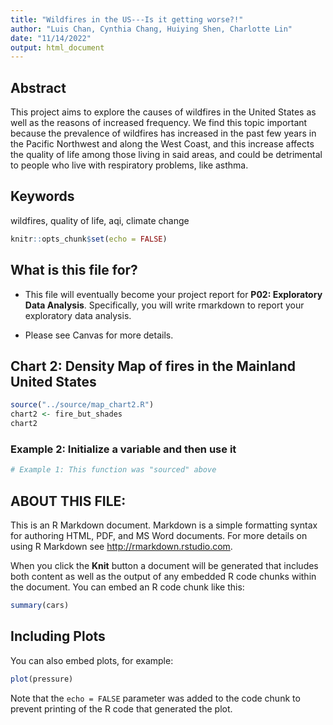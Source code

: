 ```yaml
---
title: "Wildfires in the US---Is it getting worse?!"
author: "Luis Chan, Cynthia Chang, Huiying Shen, Charlotte Lin"
date: "11/14/2022"
output: html_document
---
```



## Abstract
This project aims to explore the causes of wildfires in the United States as well as the reasons of increased frequency. We find this topic important because the prevalence of wildfires has increased in the past few years in the Pacific Northwest and along the West Coast, and this increase affects the quality of life among those living in said areas, and could be detrimental to people who live with respiratory problems, like asthma.

## Keywords
wildfires, quality of life, aqi, climate change

```r
knitr::opts_chunk$set(echo = FALSE)
```

## What is this file for?

* This file will eventually become your project report for **P02: Exploratory Data Analysis**. Specifically, you will write rmarkdown to report your exploratory data analysis.

* Please see Canvas for more details.

## Chart 2: Density Map of fires in the Mainland United States
```r
source("../source/map_chart2.R")
chart2 <- fire_but_shades
chart2
```



### Example 2: Initialize a variable and then use it
```r
# Example 1: This function was "sourced" above

```



## ABOUT THIS FILE: 

This is an R Markdown document. Markdown is a simple formatting syntax for authoring HTML, PDF, and MS Word documents. For more details on using R Markdown see <http://rmarkdown.rstudio.com>.

When you click the **Knit** button a document will be generated that includes both content as well as the output of any embedded R code chunks within the document. You can embed an R code chunk like this:

```r
summary(cars)
```

## Including Plots

You can also embed plots, for example:

```r
plot(pressure)
```

Note that the `echo = FALSE` parameter was added to the code chunk to prevent printing of the R code that generated the plot.
